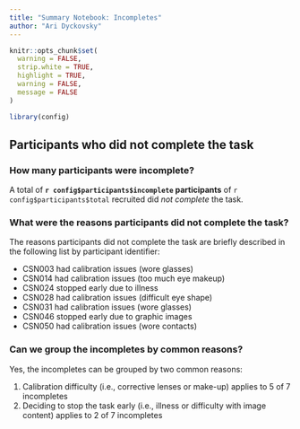 ```yaml
---
title: "Summary Notebook: Incompletes"
author: "Ari Dyckovsky"
---
```


```r
knitr::opts_chunk$set(
  warning = FALSE,
  strip.white = TRUE,
  highlight = TRUE,
  warning = FALSE,
  message = FALSE
)

library(config)
```

## Participants who did not complete the task

### How many participants were incomplete?

A total of **`r config$participants$incomplete` participants** of `r config$participants$total` recruited did _not complete_ the task.

### What were the reasons participants did not complete the task?

The reasons participants did not complete the task are briefly described
in the following list by participant identifier:

- CSN003 had calibration issues (wore glasses)
- CSN014 had calibration issues (too much eye makeup)
- CSN024 stopped early due to illness
- CSN028 had calibration issues (difficult eye shape)
- CSN031 had calibration issues (wore glasses)
- CSN046 stopped early due to graphic images
- CSN050 had calibration issues (wore contacts)

### Can we group the incompletes by common reasons?

Yes, the incompletes can be grouped by two common reasons:

1. Calibration difficulty (i.e., corrective lenses or make-up) applies to 5 of 7 incompletes
2. Deciding to stop the task early (i.e., illness or difficulty with image content) applies to 2 of 7 incompletes
